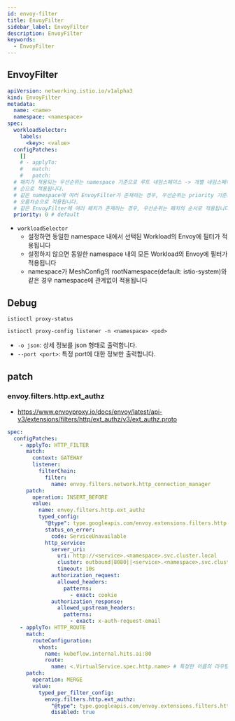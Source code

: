 ```yaml
---
id: envoy-filter
title: EnvoyFilter
sidebar_label: EnvoyFilter
description: EnvoyFilter
keywords:
  - EnvoyFilter
---
```


## EnvoyFilter

```yaml
apiVersion: networking.istio.io/v1alpha3
kind: EnvoyFilter
metadata:
  name: <name>
  namespace: <namespace>
spec:
  workloadSelector:
    labels:
      <key>: <value>
  configPatches:
    []
    # - applyTo:
    #   match:
    #   patch:
  # 패치가 적용되는 우선순위는 namespace 기준으로 루트 네임스페이스 -> 개별 네임스페이스
  # 순으로 적용됩니다.
  # 같은 namespace에 여러 EnvoyFilter가 존재하는 경우, 우선순위는 priority 기준으로
  # 오름차순으로 적용됩니다.
  # 같은 EnvoyFilter에 여러 패치가 존재하는 경우, 우선순위는 패치의 순서로 적용됩니다.
  priority: 0 # default
```

- `workloadSelector`
  - 설정하면 동일한 namespace 내에서 선택된 Workload의 Envoy에 필터가 적용됩니다
  - 설정하지 않으면 동일한 namespace 내의 모든 Workload의 Envoy에 필터가 적용됩니다
  - namespace가 MeshConfig의 rootNamespace(default: istio-system)와 같은 경우 namespace에 관계없이 적용됩니다

## Debug

```shell
istioctl proxy-status
```

```shell
istioctl proxy-config listener -n <namespace> <pod>
```

- `-o json`: 상세 정보를 json 형태로 출력합니다.
- `--port <port>`: 특정 port에 대한 정보만 출력합니다.

## patch

### envoy.filters.http.ext_authz

- https://www.envoyproxy.io/docs/envoy/latest/api-v3/extensions/filters/http/ext_authz/v3/ext_authz.proto

```yaml
spec:
  configPatches:
    - applyTo: HTTP_FILTER
      match:
        context: GATEWAY
        listener:
          filterChain:
            filter:
              name: envoy.filters.network.http_connection_manager
      patch:
        operation: INSERT_BEFORE
        value:
          name: envoy.filters.http.ext_authz
          typed_config:
            "@type": type.googleapis.com/envoy.extensions.filters.http.ext_authz.v3.ExtAuthz
            status_on_error:
              code: ServiceUnavailable
            http_service:
              server_uri:
                uri: http://<service>.<namespace>.svc.cluster.local
                cluster: outbound|8080||<service>.<namespace>.svc.cluster.local
                timeout: 10s
              authorization_request:
                allowed_headers:
                  patterns:
                    - exact: cookie
              authorization_response:
                allowed_upstream_headers:
                  patterns:
                    - exact: x-auth-request-email
    - applyTo: HTTP_ROUTE
      match:
        routeConfiguration:
          vhost:
            name: kubeflow.internal.hits.ai:80
            route:
              name: <.VirtualService.spec.http.name> # 특정한 이름의 라우팅에 대해 적용
      patch:
        operation: MERGE
        value:
          typed_per_filter_config:
            envoy.filters.http.ext_authz:
              "@type": type.googleapis.com/envoy.extensions.filters.http.ext_authz.v3.ExtAuthzPerRoute
              disabled: true
```
